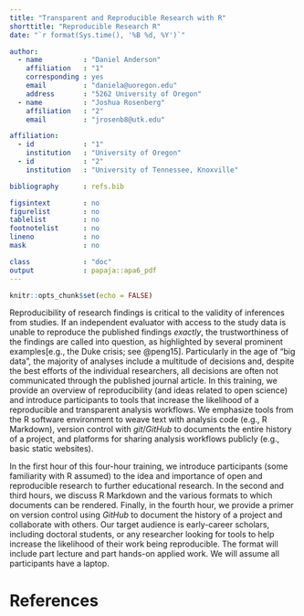 ```yaml
---
title: "Transparent and Reproducible Research with R"
shorttitle: "Reproducible Research R"
date: "`r format(Sys.time(), '%B %d, %Y')`"

author: 
  - name          : "Daniel Anderson"
    affiliation   : "1"
    corresponding : yes
    email         : "daniela@uoregon.edu"
    address       : "5262 University of Oregon"
  - name          : "Joshua Rosenberg"
    affiliation   : "2"
    email         : "jrosenb8@utk.edu"

affiliation:
  - id            : "1"
    institution   : "University of Oregon"
  - id            : "2"
    institution   : "University of Tennessee, Knoxville"

bibliography      : refs.bib

figsintext        : no
figurelist        : no
tablelist         : no
footnotelist      : no
lineno            : no
mask              : no

class             : "doc"
output            : papaja::apa6_pdf
---
```


```r
knitr::opts_chunk$set(echo = FALSE)
```

<!-- > Provide the course title and description. This information will be used on the AERA Annual Meeting Registration website, in promotional materials, and in the Annual Meeting Program. Developing a clear course description is very important as it is the only information the participant will see prior to registering for the course. Provide a concise description (250 words) that addresses the following: -->

<!--   * Course content -->
<!--   * Format (e.g. lecture, hands-on exercises, group work) -->
<!--   * Course objectives -->
<!--   * Target audience (e.g., graduate students, early career scholars, advanced researchers) -->
<!--   * Prerequisite skills or knowledge -->
<!--   * Potential assignments -->
<!--   * Required material and equipment (e.g., data sets and laptop) -->

<!-- Is the below an alternative title? I was thinking just what we have as the title of the doc, but that's fine too. -->
<!-- **Reproducibility and educational research: An overview and introduction to the tools that make reproducible research work**

This training concerns reproducibility in educational research. Reproducibility is an important consideration for doing research that contributes to theory and builds our understanding of educational practice. While reproducibility has been the focus of other disciplines, where infrastructure and support for it are being developed, educational research has been somewhat slow to embrace reproducible research. The purpose of this workshop is to provide an overview of reproducibility (and ideas related to open science) and to introduce participants to tools that make doing reproducible work possible and efficient. In particular, we emphasize tools from the R software environment, which has multiple tools which work together (in conjunction with a supportive community) to support reproducibility, from the first stages of a data analysis and project to the last. -->

Reproducibility of research findings is critical to the validity of inferences 
from studies. If an independent evaluator with access to the study data is
unable to reproduce the published findings *exactly*, the trustworthiness of 
the findings are called into question, as highlighted by several prominent
examples[e.g., the Duke crisis; see @peng15]. Particularly in the age of "big
data", the majority of analyses include a multitude of decisions and, despite 
the best efforts of the individual researchers, all decisions are often not 
communicated through the published journal article. In this training, we 
provide an overview of reproducibility (and ideas related to open science) and 
introduce participants to tools that increase the likelihood of a reproducible 
and transparent analysis workflows. We emphasize tools from the R software 
environment to weave text with analysis code (e.g., R Markdown), version
control with *git*/*GitHub* to documents the entire history of a project, and
platforms for sharing analysis workflows publicly (e.g., basic static 
websites). 

In the first hour of this four-hour training, we introduce participants (some
familiarity with R assumed) to the idea and importance of open and reproducible
research to further educational research. In the second and third hours, we
discuss R Markdown and the various formats to which documents can be rendered.
Finally, in the fourth hour, we provide a primer on version control using
*GitHub* to document the history of a project and collaborate with others. Our
target audience is early-career scholars, including doctoral students, or any
researcher looking for tools to help increase the likelihood of their work 
being reproducible. The format will include part lecture and part hands-on
applied work. We will assume all participants have a laptop. 

\newpage
# References